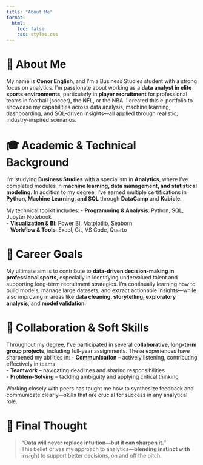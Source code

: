 ```yaml
---
title: "About Me"
format:
  html:
    toc: false
    css: styles.css
---
```


<div class="container fade-in" style="max-width: 900px; margin: auto;">

<div class="card shadow p-4">

# 👋 About Me

My name is **Conor English**, and I’m a Business Studies student with a strong focus on analytics. I’m passionate about working as a **data analyst in elite sports environments**, particularly in **player recruitment** for professional teams in football (soccer), the NFL, or the NBA. I created this e-portfolio to showcase my capabilities across data analysis, machine learning, dashboarding, and SQL-driven insights—all applied through realistic, industry-inspired scenarios.

# 🎓 Academic & Technical Background

I’m studying **Business Studies** with a specialism in **Analytics**, where I've completed modules in **machine learning, data management, and statistical modeling**. In addition to my degree, I’ve earned multiple certifications in **Python, Machine Learning, and SQL** through **DataCamp** and **Kubicle**.

My technical toolkit includes:
- **Programming & Analysis**: Python, SQL, Jupyter Notebook  
- **Visualization & BI**: Power BI, Matplotlib, Seaborn  
- **Workflow & Tools**: Excel, Git, VS Code, Quarto

# 🎯 Career Goals

My ultimate aim is to contribute to **data-driven decision-making in professional sports**, especially in identifying undervalued talent and supporting long-term recruitment strategies. I’m continually learning how to build models, manage large datasets, and extract actionable insights—while also improving in areas like **data cleaning, storytelling, exploratory analysis**, and **model validation**.

# 🤝 Collaboration & Soft Skills

Throughout my degree, I’ve participated in several **collaborative, long-term group projects**, including full-year assignments. These experiences have sharpened my abilities in:
- **Communication** – actively listening, contributing effectively in teams  
- **Teamwork** – navigating deadlines and sharing responsibilities  
- **Problem-Solving** – tackling ambiguity and applying critical thinking  

Working closely with peers has taught me how to synthesize feedback and communicate clearly—skills that are crucial for success in any analytical role.

# 💬 Final Thought

> **“Data will never replace intuition—but it can sharpen it.”**  
> This belief drives my approach to analytics—**blending instinct with insight** to support better decisions, on and off the pitch.

</div>

</div>
